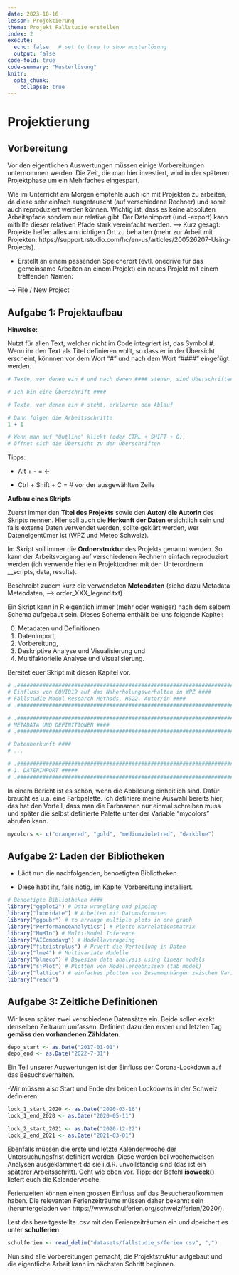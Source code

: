 ```yaml
---
date: 2023-10-16
lesson: Projektierung
thema: Projekt Fallstudie erstellen
index: 2
execute: 
  echo: false   # set to true to show musterlösung
  output: false
code-fold: true
code-summary: "Musterlösung"
knitr:
  opts_chunk: 
    collapse: true
---
```


# Projektierung


## Vorbereitung

Vor den eigentlichen Auswertungen müssen einige Vorbereitungen unternommen werden. Die Zeit, die man hier investiert, wird in der späteren Projektphase um ein Mehrfaches eingespart. 

Wie im Unterricht am Morgen empfehle auch ich mit Projekten zu arbeiten, da diese sehr einfach ausgetauscht (auf verschiedene Rechner) und somit auch reproduziert werden können. Wichtig ist, dass es keine absoluten Arbeitspfade sondern nur relative gibt. Der Datenimport (und -export) kann mithilfe dieser relativen Pfade stark vereinfacht werden. --> Kurz gesagt: Projekte helfen alles am richtigen Ort zu behalten (mehr zur Arbeit mit Projekten: https://support.rstudio.com/hc/en-us/articles/200526207-Using-Projects).

- Erstellt an einem passenden Speicherort (evtl. onedrive für das gemeinsame Arbeiten an einem Projekt) ein neues Projekt mit einem treffenden Namen:

--> File / New Project

## Aufgabe 1: Projektaufbau

__Hinweise:__

Nutzt für allen Text, welcher nicht im Code integriert ist, das Symbol #. Wenn ihr den Text als Titel definieren wollt, so dass er in der Übersicht erscheint, könnnen vor dem Wort "#" und nach dem Wort "####" eingefügt werden.

```r
# Texte, vor denen ein # und nach denen #### stehen, sind Überschriften

# Ich bin eine Überschrift ####

# Texte, vor denen ein # steht, erklaeren den Ablauf

# Dann folgen die Arbeitsschritte
1 + 1

# Wenn man auf "Outline" klickt (oder CTRL + SHIFT + O),
# öffnet sich die Übersicht zu den Überschriften
```

Tipps: 

- Alt + - = <- 

- Ctrl + Shift + C = # vor der ausgewählten Zeile

__Aufbau eines Skripts__

Zuerst immer den __Titel des Projekts__ sowie den __Autor/ die Autorin__ des Skripts nennen. Hier soll auch die __Herkunft der Daten__ ersichtlich sein und falls externe Daten verwendet werden, sollte geklärt werden, wer Dateneigentümer ist (WPZ und Meteo Schweiz).

Im Skript soll immer die __Ordnerstruktur__ des Projekts genannt werden. So kann der Arbeitsvorgang auf verschiedenen Rechnern einfach reproduziert werden (ich verwende hier ein Projektordner mit den Unterordnern __scripts, data, results).

Beschreibt zudem kurz die verwendeten __Meteodaten__ (siehe dazu Metadata Meteodaten, --> order_XXX_legend.txt)

Ein Skript kann in R eigentlich immer (mehr oder weniger) nach dem selbem Schema aufgebaut sein. Dieses Schema enthällt bei uns folgende Kapitel: 

0) Metadaten und Definitionen
1) Datenimport, 
2) Vorbereitung, 
3) Deskriptive Analyse und Visualisierung und 
4) Multifaktorielle Analyse und Visualisierung.

Bereitet euer Skript mit diesen Kapitel vor.

```r
# .###########################################################################################
# Einfluss von COVID19 auf das Naherholungsverhalten in WPZ ####
# Fallstudie Modul Research Methods, HS22. Autor/in ####
# .##########################################################################################

# .##########################################################################################
# METADATA UND DEFINITIONEN ####
# .##########################################################################################

# Datenherkunft ####
# ...

# .##########################################################################################
# 1. DATENIMPORT #####
# .##########################################################################################

```

In einem Bericht ist es schön, wenn die Abbildung einheitlich sind. Dafür braucht es u.a. eine Farbpalette. Ich definiere meine Auswahl bereits hier; das hat den Vorteil, dass man die Farbnamen nur einmal schreiben muss und später die selbst definierte Palette unter der Variable "mycolors" abrufen kann.

```r
mycolors <- c("orangered", "gold", "mediumvioletred", "darkblue")
```


## Aufgabe 2: Laden der Bibliotheken

- Lädt nun die nachfolgenden, benoetigten Bibliotheken.

- Diese habt ihr, falls nötig, im Kapitel [Vorbereitung] installiert.

```r
# Benoetigte Bibliotheken ####
library("ggplot2") # Data wrangling und pipeing
library("lubridate") # Arbeiten mit Datumsformaten
library("ggpubr") # to arrange multiple plots in one graph
library("PerformanceAnalytics") # Plotte Korrelationsmatrix
library("MuMIn") # Multi-Model Inference
library("AICcmodavg") # Modellaverageing
library("fitdistrplus") # Prueft die Verteilung in Daten
library("lme4") # Multivariate Modelle
library("blmeco") # Bayesian data analysis using linear models
library("sjPlot") # Plotten von Modellergebnissen (tab_model)
library("lattice") # einfaches plotten von Zusammenhängen zwischen Variablen
library("readr")
```

## Aufgabe 3: Zeitliche Definitionen

Wir lesen später zwei verschiedene Datensätze ein. Beide sollen exakt denselben Zeitraum umfassen. Definiert dazu den ersten und letzten Tag __gemäss den vorhandenen Zähldaten__.

```r
depo_start <- as.Date("2017-01-01")
depo_end <- as.Date("2022-7-31")
```


Ein Teil unserer Auswertungen ist der Einfluss der Corona-Lockdown auf das Besuchsverhalten. 

-Wir müssen also Start und Ende der beiden Lockdowns in der Schweiz definieren:

```r
lock_1_start_2020 <- as.Date("2020-03-16")
lock_1_end_2020 <- as.Date("2020-05-11")

lock_2_start_2021 <- as.Date("2020-12-22")
lock_2_end_2021 <- as.Date("2021-03-01")
```

Ebenfalls müssen die erste und letzte Kalenderwoche der Untersuchungsfrist definiert werden. Diese werden bei wochenweisen Analysen ausgeklammert da sie i.d.R. unvollständig sind (das ist ein späterer Arbeitsschritt). Geht wie oben vor. Tipp: der Befehl __isoweek()__ liefert euch die Kalenderwoche.

Ferienzeiten können einen grossen Einfluss auf das Besucheraufkommen haben. Die relevanten Ferienzeiträume müssen daher bekannt sein (heruntergeladen von https://www.schulferien.org/schweiz/ferien/2020/). 

Lest das bereitgestellte .csv mit den Ferienzeiträumen ein und dpeichert es unter __schulferien__.

```r
schulferien <- read_delim("datasets/fallstudie_s/ferien.csv", ",")
```

Nun sind alle Vorbereitungen gemacht, die Projektstruktur aufgebaut und die eigentliche Arbeit kann im nächsten Schritt beginnen.
